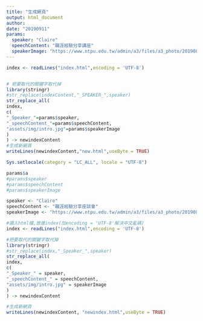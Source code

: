 ```yaml
---
title: "生成網頁"
output: html_document
author:
date: "20190911"
params:
  speaker: "Claire"
  speechContent: "職涯經驗分享講座"
  speakerImage: "https://www.ntpu.edu.tw/admin/a3/files/a3_photo/20190805162930.jpg"
---
```



```r
index <- readLines("index.html",encoding = 'UTF-8')


# 把要取代的關鍵字取代掉
library(stringr)
#str_replace(indexContent,"_SPEAKER_",speaker)
str_replace_all(
index,
c(
"_Speaker_"=params$speaker,
"_speechContent_"=params$speechContent,
"assets/img/intro.jpg"=params$speakerImage
)
) -> newindexContent
#生成新網頁
writeLines(newindexContent,"new.html",useByte = TRUE)
```
```r
Sys.setlocale(category = "LC_ALL", locale = "UTF-8")
```

```r
params$a
#params$speaker
#params$speechContent
#params$speakerImage

speaker <- "Claire"
speechContent <- "職涯經驗分享座談會"
speakerImage <- "https://www.ntpu.edu.tw/admin/a3/files/a3_photo/20190805162930.jpg"

#讀入html檔,放進index(加encoding = 'UTF-8'解決中文亂碼)
index <- readLines("index.html",encoding = 'UTF-8')

#把要取代的關鍵字取代掉
library(stringr)
#str_replace(index,"_Speaker_",speaker)
str_replace_all(
index,
c(
"_Speaker_" = speaker,
"_speechContent_" = speechContent,
"assets/img/intro.jpg" = speakerImage
)
) -> newindexContent

#生成新網頁
writeLines(newindexContent, "newindex.html",useByte = TRUE)
```

